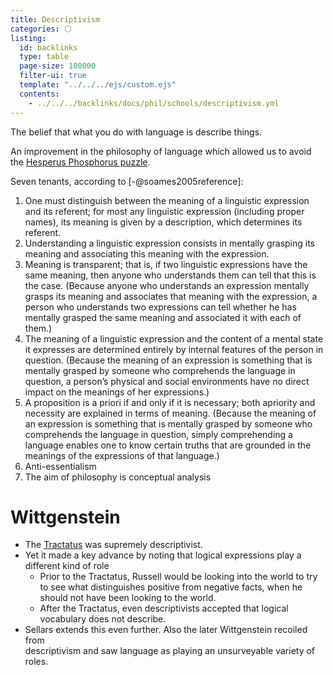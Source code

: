 ```yaml
---
title: Descriptivism
categories: ⚪
listing:
  id: backlinks
  type: table
  page-size: 100000
  filter-ui: true
  template: "../../../ejs/custom.ejs"
  contents:
    - ../../../backlinks/docs/phil/schools/descriptivism.yml
---
```


The belief that what you do with language is describe things.

An improvement in the philosophy of language which allowed us to avoid the 
[Hesperus Phosphorus puzzle](/docs/phil/problems/frege.qmd).

Seven tenants, according to [-@soames2005reference]:

1. One must distinguish between the meaning of a linguistic expression and its 
   referent; for most any linguistic expression (including proper names), its 
   meaning is given by a description, which determines its referent.
2. Understanding a linguistic expression consists in mentally grasping its
   meaning and associating this meaning with the expression.
3. Meaning is transparent; that is, if two linguistic expressions have the same 
   meaning, then anyone who understands them can tell that this is the case. 
   (Because anyone who understands an expression mentally grasps its meaning 
   and associates that meaning with the expression, a person who understands 
   two expressions can tell whether he has mentally grasped the same meaning 
   and associated it with each of them.)
4. The meaning of a linguistic expression and the content of a mental state it 
   expresses are determined entirely by internal features of the person in 
   question. (Because the meaning of an expression is something that is mentally 
   grasped by someone who comprehends the language in question, a person’s 
   physical and social environments have no direct impact on the meanings of 
   her expressions.)
5. A proposition is a priori if and only if it is necessary; both apriority and 
   necessity are explained in terms of meaning. (Because the meaning of an 
   expression is something that is mentally grasped by someone who comprehends 
   the language in question, simply comprehending a language enables one to 
   know certain truths that are grounded in the meanings of the expressions of
   that language.)
6. Anti-essentialism
7. The aim of philosophy is conceptual analysis

# Wittgenstein
- The [Tractatus](/docs/phil/people/wittgenstein/works/tractatus) 
  was supremely descriptivist.
- Yet it made a key advance by
  noting that logical expressions play a different kind of role 
    - Prior to the Tractatus, Russell would be looking into the world to try to 
      see what distinguishes positive from negative facts, when he should not have
      been looking to the world.
    - After the Tractatus, even descriptivists accepted that logical vocabulary 
      does not describe.
- Sellars extends this even further. Also the later Wittgenstein recoiled from   
  descriptivism and saw language as playing an unsurveyable variety of roles.
  